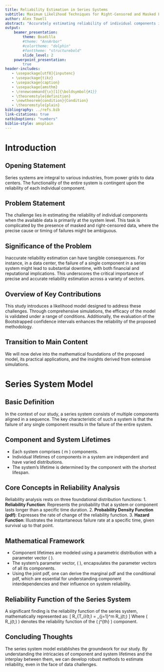 ```yaml
---
title: Reliability Estimation in Series Systems
subtitle: Maximum Likelihood Techniques for Right-Censored and Masked Failure Data
author: Alex Towell
abstract: "Accurately estimating reliability of individual components in multi-component systems is challenging when only system-level failure data is observable. This paper develops maximum likelihood techniques to estimate component reliability from right-censored lifetimes and candidate sets indicative of masked failure causes in series systems. A likelihood model accounts for right-censoring and candidate sets. Extensive simulation studies demonstrate accurate and robust performance of the maximum likelihood estimator despite small samples and significant masking and censoring. The bias-corrected accelerated bootstrap provides well-calibrated confidence intervals. The methods expand the capability to quantify latent component properties from limited system reliability data. Key contributions include derivations of likelihood models and validation of estimation techniques via simulations. Together, these advance rigorous component reliability assessment from masked failure data."
output:
    beamer_presentation:
        theme: Boadilla
        #theme: "AnnArbor"
        #colortheme: "dolphin"
        #fonttheme: "structurebold"
        slide_level: 2
    powerpoint_presentation:
        true
header-includes:
   - \usepackage[utf8]{inputenc}
   - \usepackage{tikz}
   - \usepackage{caption}
   - \usepackage{amsthm}
   - \renewcommand{\v}[1]{\boldsymbol{#1}}
   - \theoremstyle{definition}
   - \newtheorem{condition}{Condition}
   - \theoremstyle{plain}
bibliography: ../refs.bib
link-citations: true
natbiboptions: "numbers"
biblio-style: amsplain
---
```


# Introduction

## Opening Statement
Series systems are integral to various industries, from power grids to data centers. The functionality of the entire system is contingent upon the reliability of each individual component.

## Problem Statement
The challenge lies in estimating the reliability of individual components when the available data is primarily at the system level. This task is complicated by the presence of masked and right-censored data, where the precise cause or timing of failures might be ambiguous.

## Significance of the Problem
Inaccurate reliability estimation can have tangible consequences.
For instance, in a data center, the failure of a single component in a series system might lead to substantial downtime, with both financial and reputational implications. This underscores the critical importance of precise and accurate reliability estimation across a variety of sectors.

## Overview of Key Contributions
This study introduces a likelihood model designed to address these challenges.
Through comprehensive simulations, the efficacy of the model is validated under
a range of conditions. Additionally, the evaluation of the Bootstrapped
confidence intervals enhances the reliability of the proposed methodology.

## Transition to Main Content
We will now delve into the mathematical foundations of the proposed model, its practical applications, and the insights derived from extensive simulations.

# Series System Model

## Basic Definition
In the context of our study, a series system consists of multiple components aligned in a sequence. The key characteristic of such a system is that the failure of any single component results in the failure of the entire system.

## Component and System Lifetimes
- Each system comprises \( m \) components.
- Individual lifetimes of components in a system are independent and have varied distributions.
- The system's lifetime is determined by the component with the shortest lifespan.
  
## Core Concepts in Reliability Analysis
Reliability analysis rests on three foundational distribution functions:
1. **Reliability Function**: Represents the probability that a system or component lasts longer than a specific time duration.
2. **Probability Density Function (pdf)**: Expresses the rate of change of the reliability function.
3. **Hazard Function**: Illustrates the instantaneous failure rate at a specific time, given survival up to that point.

## Mathematical Framework
- Component lifetimes are modeled using a parametric distribution with a parameter vector \( \v{\theta_j} \).
- The system's parameter vector, \( \v\theta \), encapsulates the parameter vectors of all its components.
- Using the joint pdf, one can derive the marginal pdf and the conditional pdf, which are essential for understanding component interdependencies and their influence on system reliability.

## Reliability Function of the Series System
A significant finding is the reliability function of the series system, mathematically represented as:
\[ R_{T_i}(t;\v\theta) = \prod_{j=1}^m R_j(t;\v{\theta_j}) \]
Where \( R_j(t;\v{\theta_j}) \) denotes the reliability function of the \( j^{th} \) component.

## Concluding Thoughts
The series system model establishes the groundwork for our study. By understanding the intricacies of component and system lifetimes and the interplay between them, we can develop robust methods to estimate reliability, even in the face of data challenges.

